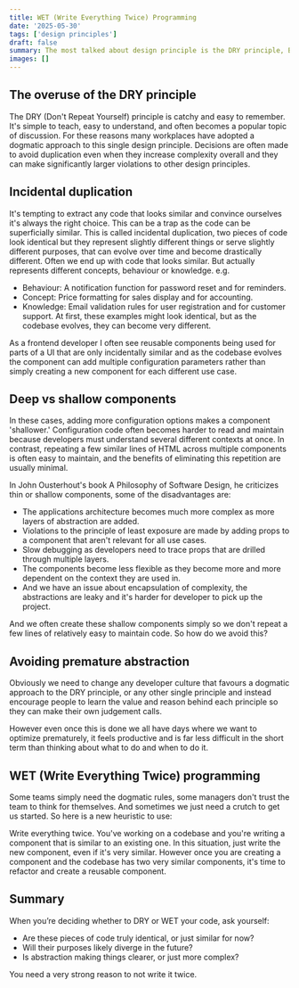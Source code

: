 ```yaml
---
title: WET (Write Everything Twice) Programming
date: '2025-05-30'
tags: ['design principles']
draft: false
summary: The most talked about design principle is the DRY principle, But when should we break this rule?
images: []
---
```


## The overuse of the DRY principle
The DRY (Don't Repeat Yourself) principle is catchy and easy to remember. It's simple to teach, easy to understand, and often becomes a popular topic of discussion. For these reasons many workplaces have adopted a dogmatic approach to this single design principle. Decisions are often made to avoid duplication even when they increase complexity overall and they can make significantly larger violations to other design principles.

## Incidental duplication
It's tempting to extract any code that looks similar and convince ourselves it's always the right choice. This can be a trap as the code can be superficially similar. This is called incidental duplication, two pieces of code look identical but they represent slightly different things or serve slightly different purposes, that can evolve over time and become drastically different.
Often we end up with code that looks similar. But actually represents different concepts, behaviour or knowledge. e.g.
- Behaviour: A notification function for password reset and for reminders.
- Concept: Price formatting for sales display and for accounting.
- Knowledge: Email validation rules for user registration and for customer support.
At first, these examples might look identical, but as the codebase evolves, they can become very different.

As a frontend developer I often see reusable components being used for parts of a UI that are only incidentally similar and as the codebase evolves the component can add multiple configuration parameters rather than simply creating a new component for each different use case.

## Deep vs shallow components
In these cases, adding more configuration options makes a component 'shallower.' Configuration code often becomes harder to read and maintain because developers must understand several different contexts at once. In contrast, repeating a few similar lines of HTML across multiple components is often easy to maintain, and the benefits of eliminating this repetition are usually minimal.

In John Ousterhout's book A Philosophy of Software Design, he criticizes thin or shallow components, some of the disadvantages are:
- The applications architecture becomes much more complex as more layers of abstraction are added.
- Violations to the principle of least exposure are made by adding props to a component that aren't relevant for all use cases.
- Slow debugging as developers need to trace props that are drilled through multiple layers.
- The components become less flexible as they become more and more dependent on the context they are used in.
- And we have an issue about encapsulation of complexity, the abstractions are leaky and it's harder for developer to pick up the project.

And we often create these shallow components simply so we don't repeat a few lines of relatively easy to maintain code. So how do we avoid this?

## Avoiding premature abstraction
Obviously we need to change any developer culture that favours a dogmatic approach to the DRY principle, or any other single principle and instead encourage people to learn the value and reason behind each principle so they can make their own judgement calls.

However even once this is done we all have days where we want to optimize prematurely, it feels productive and is far less difficult in the short term than thinking about what to do and when to do it.

## WET (Write Everything Twice) programming
Some teams simply need the dogmatic rules, some managers don't trust the team to think for themselves. And sometimes we just need a crutch to get us started. So here is a new heuristic to use:

Write everything twice. You've working on a codebase and you're writing a component that is similar to an existing one. In this situation, just write the new component, even if it's very similar. However once you are creating a component and the codebase has two very similar components, it's time to refactor and create a reusable component.

## Summary
When you’re deciding whether to DRY or WET your code, ask yourself:
- Are these pieces of code truly identical, or just similar for now?
- Will their purposes likely diverge in the future?
- Is abstraction making things clearer, or just more complex?

You need a very strong reason to not write it twice.